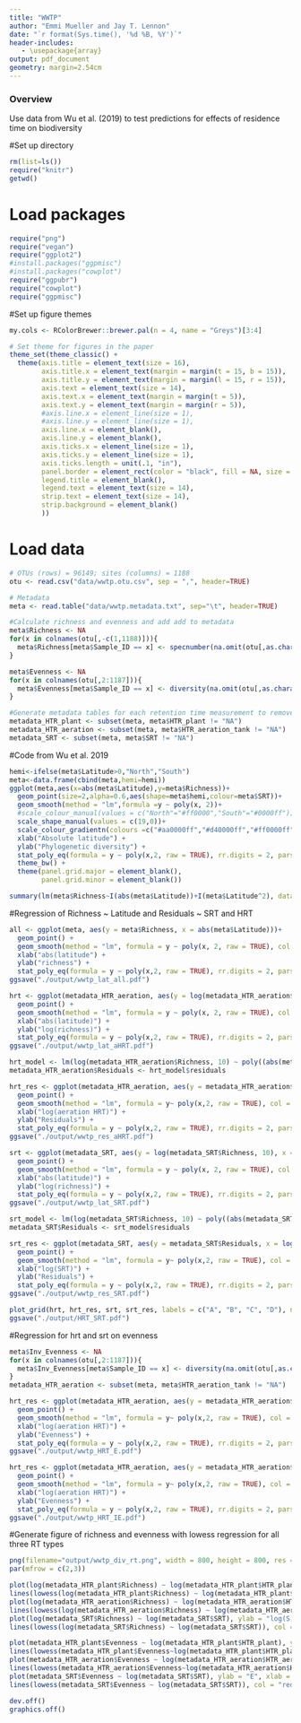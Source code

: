 ```yaml
---
title: "WWTP"
author: "Emmi Mueller and Jay T. Lennon"
date: "`r format(Sys.time(), '%d %B, %Y')`"
header-includes:
   - \usepackage{array}
output: pdf_document
geometry: margin=2.54cm
---
```


### Overview
Use data from Wu et al. (2019) to test predictions for effects of residence time on biodiversity

#Set up directory
```r
rm(list=ls())
require("knitr")
getwd()
```

# Load packages
```r
require("png")
require("vegan")
require("ggplot2")
#install.packages("ggpmisc")
#install.packages("cowplot")
require("ggpubr")
require("cowplot")
require("ggpmisc")
```

#Set up figure themes
```r
my.cols <- RColorBrewer::brewer.pal(n = 4, name = "Greys")[3:4]

# Set theme for figures in the paper
theme_set(theme_classic() + 
  theme(axis.title = element_text(size = 16),
        axis.title.x = element_text(margin = margin(t = 15, b = 15)),
        axis.title.y = element_text(margin = margin(l = 15, r = 15)),
        axis.text = element_text(size = 14),
        axis.text.x = element_text(margin = margin(t = 5)),
        axis.text.y = element_text(margin = margin(r = 5)),
        #axis.line.x = element_line(size = 1),
        #axis.line.y = element_line(size = 1),
        axis.line.x = element_blank(),
        axis.line.y = element_blank(),
        axis.ticks.x = element_line(size = 1),
        axis.ticks.y = element_line(size = 1),
        axis.ticks.length = unit(.1, "in"),
        panel.border = element_rect(color = "black", fill = NA, size = 1.5),
        legend.title = element_blank(),
        legend.text = element_text(size = 14),
        strip.text = element_text(size = 14),
        strip.background = element_blank()
        ))
```

# Load data
```r
# OTUs (rows) = 96149; sites (columns) = 1188
otu <- read.csv("data/wwtp.otu.csv", sep = ",", header=TRUE)

# Metadata
meta <- read.table("data/wwtp.metadata.txt", sep="\t", header=TRUE)

```


```r
#Calculate richness and evenness and add add to metadata
meta$Richness <- NA
for(x in colnames(otu[,-c(1,1188)])){
  meta$Richness[meta$Sample_ID == x] <- specnumber(na.omit(otu[,as.character(x)]))
}

meta$Evenness <- NA
for(x in colnames(otu[,2:1187])){
  meta$Evenness[meta$Sample_ID == x] <- diversity(na.omit(otu[,as.character(x)]), "simpson")
}

#Generate metadata tables for each retention time measurement to remove NAs
metadata_HTR_plant <- subset(meta, meta$HTR_plant != "NA")
metadata_HTR_aeration <- subset(meta, meta$HTR_aeration_tank != "NA")
metadata_SRT <- subset(meta, meta$SRT != "NA")
```


#Code from Wu et al. 2019 
```r
hemi<-ifelse(meta$Latitude>0,"North","South")
meta<-data.frame(cbind(meta,hemi=hemi))
ggplot(meta,aes(x=abs(meta$Latitude),y=meta$Richness))+
  geom_point(size=2,alpha=0.6,aes(shape=meta$hemi,colour=meta$SRT))+
  geom_smooth(method = "lm",formula =y ~ poly(x, 2))+
  #scale_colour_manual(values = c("North"="#ff0000","South"="#0000ff"))+
  scale_shape_manual(values = c(19,0))+
  scale_colour_gradientn(colours =c("#aa0000ff","#d40000ff","#ff0000ff","#ff5555ff","#ff8080ff","#ffaaaaff"),trans = 'reverse')+
  xlab("Absolute latitude") +
  ylab("Phylogenetic diversity") +
  stat_poly_eq(formula = y ~ poly(x,2, raw = TRUE), rr.digits = 2, parse = TRUE) +
  theme_bw() +
  theme(panel.grid.major = element_blank(),
        panel.grid.minor = element_blank())

summary(lm(meta$Richness~I(abs(meta$Latitude))+I(meta$Latitude^2), data=meta))

```

#Regression of Richness ~ Latitude and Residuals ~ SRT and HRT
```r
all <- ggplot(meta, aes(y = meta$Richness, x = abs(meta$Latitude)))+
  geom_point() +
  geom_smooth(method = "lm", formula = y ~ poly(x, 2, raw = TRUE), col = "red") +
  xlab("abs(latitude") +
  ylab("richness") +
  stat_poly_eq(formula = y ~ poly(x,2, raw = TRUE), rr.digits = 2, parse = TRUE)
ggsave("./output/wwtp_lat_all.pdf")

hrt <- ggplot(metadata_HTR_aeration, aes(y = log(metadata_HTR_aeration$Richness, 10), x = abs(metadata_HTR_aeration$Latitude))) + 
  geom_point() + 
  geom_smooth(method = "lm", formula = y ~ poly(x, 2, raw = TRUE), col = "red") + 
  xlab("abs(latitude)") + 
  ylab("log(richness)") +
  stat_poly_eq(formula = y ~ poly(x,2, raw = TRUE), rr.digits = 2, parse = TRUE)
ggsave("./output/wwtp_lat_aHRT.pdf")

hrt_model <- lm(log(metadata_HTR_aeration$Richness, 10) ~ poly((abs(metadata_HTR_aeration$Latitude)), 2, raw=TRUE))
metadata_HTR_aeration$Residuals <- hrt_model$residuals

hrt_res <- ggplot(metadata_HTR_aeration, aes(y = metadata_HTR_aeration$Residuals, x = log(metadata_HTR_aeration$HTR_aeration_tank, 10))) +
  geom_point() +
  geom_smooth(method = "lm", formula = y~ poly(x,2, raw = TRUE), col = "red") +
  xlab("log(aeration HRT)") +
  ylab("Residuals") +
  stat_poly_eq(formula = y ~ poly(x,2, raw = TRUE), rr.digits = 2, parse = TRUE)
ggsave("./output/wwtp_res_aHRT.pdf")

srt <- ggplot(metadata_SRT, aes(y = log(metadata_SRT$Richness, 10), x = abs(metadata_SRT$Latitude))) + 
  geom_point() + 
  geom_smooth(method = "lm", formula = y ~ poly(x, 2, raw = TRUE), col = "red") + 
  xlab("abs(latitude)") + 
  ylab("log(richness)") +
  stat_poly_eq(formula = y ~ poly(x,2, raw = TRUE), rr.digits = 2, parse = TRUE)
ggsave("./output/wwtp_lat_SRT.pdf")

srt_model <- lm(log(metadata_SRT$Richness, 10) ~ poly((abs(metadata_SRT$Latitude)), 2, raw=TRUE))
metadata_SRT$Residuals <- srt_model$residuals

srt_res <- ggplot(metadata_SRT, aes(y = metadata_SRT$Residuals, x = log(metadata_SRT$SRT, 10))) +
  geom_point() +
  geom_smooth(method = "lm", formula = y~ poly(x,2, raw = TRUE), col = "red") +
  xlab("log(SRT)") +
  ylab("Residuals") +
  stat_poly_eq(formula = y ~ poly(x,2, raw = TRUE), rr.digits = 2, parse = TRUE)
ggsave("./output/wwtp_res_SRT.pdf")

plot_grid(hrt, hrt_res, srt, srt_res, labels = c("A", "B", "C", "D"), ncol = 2, nrow = 2)
ggsave("./output/HRT_SRT.pdf")
```

#Regression for hrt and srt on evenness
```r
meta$Inv_Evenness <- NA
for(x in colnames(otu[,2:1187])){
  meta$Inv_Evenness[meta$Sample_ID == x] <- diversity(na.omit(otu[,as.character(x)]), "inv")
}
metadata_HTR_aeration <- subset(meta, meta$HTR_aeration_tank != "NA")

hrt_res <- ggplot(metadata_HTR_aeration, aes(y = metadata_HTR_aeration$Evenness, x = log(metadata_HTR_aeration$HTR_aeration_tank, 10))) +
  geom_point() +
  geom_smooth(method = "lm", formula = y~ poly(x,2, raw = TRUE), col = "red") +
  xlab("log(aeration HRT)") +
  ylab("Evenness") +
  stat_poly_eq(formula = y ~ poly(x,2, raw = TRUE), rr.digits = 2, parse = TRUE)
ggsave("./output/wwtp_HRT_E.pdf")

hrt_res <- ggplot(metadata_HTR_aeration, aes(y = metadata_HTR_aeration$Inv_Evenness, x = log(metadata_HTR_aeration$HTR_aeration_tank, 10))) +
  geom_point() +
  geom_smooth(method = "lm", formula = y~ poly(x,2, raw = TRUE), col = "red") +
  xlab("log(aeration HRT)") +
  ylab("Evenness") +
  stat_poly_eq(formula = y ~ poly(x,2, raw = TRUE), rr.digits = 2, parse = TRUE)
ggsave("./output/wwtp_HRT_IE.pdf")
```
#Generate figure of richness and evenness with lowess regression for all three RT types 
```r
png(filename="output/wwtp_div_rt.png", width = 800, height = 800, res = 96*2)
par(mfrow = c(2,3))

plot(log(metadata_HTR_plant$Richness) ~ log(metadata_HTR_plant$HTR_plant), ylab = "log(S)", xlab = expression(paste("log(", tau, ")")), main = "Plant Hydrologic\nRetention Time")
lines(lowess(log(metadata_HTR_plant$Richness) ~ log(metadata_HTR_plant$HTR_plant)), col = "red")
plot(log(metadata_HTR_aeration$Richness) ~ log(metadata_HTR_aeration$HTR_aeration_tank), ylab = "log(S)", xlab = expression(paste("log(", tau, ")")), main = "Aeration Tank\nHydrologic Retention Time")
lines(lowess(log(metadata_HTR_aeration$Richness) ~ log(metadata_HTR_aeration$HTR_aeration_tank)), col = "red")
plot(log(metadata_SRT$Richness) ~ log(metadata_SRT$SRT), ylab = "log(S)", xlab = expression(paste("log(", tau, ")")), main = "Solid Retention Time")
lines(lowess(log(metadata_SRT$Richness) ~ log(metadata_SRT$SRT)), col = "red")

plot(metadata_HTR_plant$Evenness ~ log(metadata_HTR_plant$HTR_plant), ylab = "E", xlab = expression(paste("log(", tau, ")")))
lines(lowess(metadata_HTR_plant$Evenness~log(metadata_HTR_plant$HTR_plant)), col = "red")
plot(metadata_HTR_aeration$Evenness ~ log(metadata_HTR_aeration$HTR_aeration_tank), ylab = "E", xlab = expression(paste("log(", tau, ")")))
lines(lowess(metadata_HTR_aeration$Evenness~log(metadata_HTR_aeration$HTR_aeration_tank)), col = "red")
plot(metadata_SRT$Evenness ~ log(metadata_SRT$SRT), ylab = "E", xlab = expression(paste("log(", tau, ")")))
lines(lowess(metadata_SRT$Evenness ~ log(metadata_SRT$SRT)), col = "red")

dev.off()
graphics.off()

```
